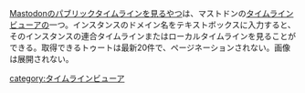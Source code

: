 {{Infobox software
| Name = {{Ruby|Mastodonのパブリックタイムラインを見るやつ|マストドンのパブリックタイムラインをみるやつ}}
<!--| Image = -->
| Developer = Takuya Sakurai (azyobuzin)
| Platform = ウェブ
| Launch = 不明
| Web = http://junk.azyobuzi.net/mastodonptl/
}}[http://junk.azyobuzi.net/mastodonptl/ Mastodonのパブリックタイムラインを見るやつ]は、マストドンの[[タイムラインビューア]]の一つ。インスタンスのドメイン名をテキストボックスに入力すると、そのインスタンスの連合タイムラインまたはローカルタイムラインを見ることができる。取得できるトゥートは最新20件で、ページネーションされない。画像は展開されない。

[[category:タイムラインビューア]]
{{DEFAULTSORT:mastodonのはふりつくたいむらいんをみるやつ}}